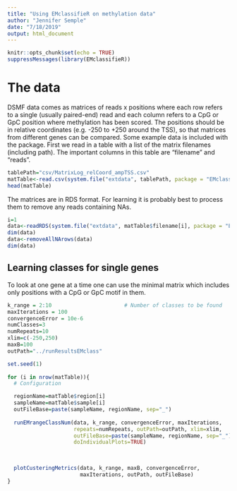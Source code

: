```yaml
---
title: "Using EMclassifieR on methylation data"
author: "Jennifer Semple"
date: "7/18/2019"
output: html_document
---
```


```r
knitr::opts_chunk$set(echo = TRUE)
suppressMessages(library(EMclassifieR))
```

# The data
DSMF data comes as matrices of reads x positions where each row refers to a single (usually paired-end) read and each column refers to a CpG or GpC position where methylation has been scored. The positions should be in relative coordinates (e.g. -250 to +250 around the TSS), so that matrices from different genes can be compared. 
Some example data is included with the package. First we read in a table with a list of the matrix filenames (including path). The important columns in this table are "filename" and "reads".
```r
tablePath="csv/MatrixLog_relCoord_ampTSS.csv"
matTable<-read.csv(system.file("extdata", tablePath, package = "EMclassifieR", mustWork=TRUE),stringsAsFactors=F)
head(matTable)
```

The matrices are in RDS format. For learning it is probably best to process them to remove any reads containing NAs.
```r
i=1
data<-readRDS(system.file("extdata", matTable$filename[i], package = "EMclassifieR", mustWork=TRUE))
dim(data)
data<-removeAllNArows(data)
dim(data)
```


## Learning classes for single genes
To look at one gene at a time one can use the minimal matrix which includes only positions with a CpG or GpC motif in them.

```r

k_range = 2:10                       # Number of classes to be found
maxIterations = 100
convergenceError = 10e-6
numClasses=3
numRepeats=10
xlim=c(-250,250)
maxB=100
outPath="../runResultsEMclass"

set.seed(1)
  
for (i in nrow(matTable)){
  # Configuration

  regionName=matTable$region[i]
  sampleName=matTable$sample[i]
  outFileBase=paste(sampleName, regionName, sep="_")
  
  runEMrangeClassNum(data, k_range, convergenceError, maxIterations,
                     repeats=numRepeats, outPath=outPath, xlim=xlim, 
                     outFileBase=paste(sampleName, regionName, sep="_"),
                     doIndividualPlots=TRUE)

           
           
  plotCusteringMetrics(data, k_range, maxB, convergenceError,
                       maxIterations, outPath, outFileBase)
}



```

